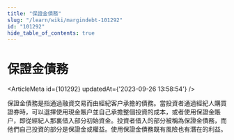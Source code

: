 ```yaml
---
title: "保證金債務"
slug: "/learn/wiki/margindebt-101292"
id: "101292"
hide_table_of_contents: true
---
```



# 保證金債務

<ArticleMeta id={101292} updatedAt={'2023-09-26 13:58:54'} />
<div className='border-solid border-b border-t-0 my-4 border-[var(--ifm-color-gray-300)]' />

保證金債務是指通過融資交易而由經紀客户承擔的債務。當投資者通過經紀人購買證券時，可以選擇使用現金賬户並自己承擔整個投資的成本，或者使用保證金賬户，即從經紀人那裏借入部分初始資金。投資者借入的部分被稱為保證金債務，而他們自己投資的部分是保證金或權益。使用保證金債務既有風險也有潛在的利益。
